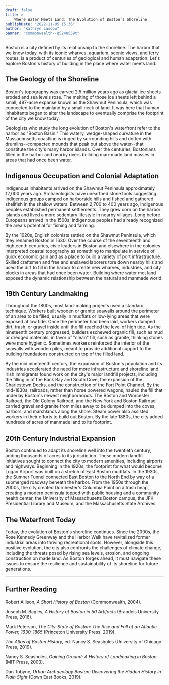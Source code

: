 ```yaml
---
draft: false
title: >
    Where Water Meets Land: The Evolution of Boston’s Shoreline
publishDate: "2022-11-05 15:36"
author: "Kathryn Lasdow"
banner: "commonwealth--q524n559t"
---
```




Boston is a city defined by its relationship to the shoreline. The
harbor that we know today, with its iconic wharves, aquarium, scenic
views, and ferry routes, is a product of centuries of geological and
human adaptation. Let's explore Boston's history of building in the
place where water meets land. 

<ItemCard id="commonwealth--q524n559t" />

## The Geology of the Shoreline 

Boston's topography was carved 2.5 million
years ago as glacial ice sheets eroded and sea levels rose. The melting
of those ice sheets left behind a small, 487-acre expanse known as the
Shawmut Peninsula, which was connected to the mainland by a small neck
of land. It was here that human inhabitants began to alter the landscape
to eventually comprise the footprint of the city we know today. 

<ItemCard id="commonwealth--3f463g094" />

Geologists who study the long evolution of Boston's waterfront refer to
the harbor as "Boston Basin." This watery, wedge-shaped curvature in the
Massachusetts coastline is ringed by surrounding hills and dotted with
drumlins\--compacted mounds that peak out above the water\--that
constitute the city's many harbor islands. Over the centuries,
Bostonians filled in the harbor and nearby rivers building man-made land
masses in areas that had once been water. 

## Indigenous Occupation and Colonial Adaptation

Indigenous inhabitants arrived on the Shawmut Peninsula approximately
12,000 years ago. Archaeologists have unearthed stone tools suggesting
indigenous groups camped on harborside hills and fished and gathered
shellfish in the shallow waters. Between 2,700 to 400 years ago,
indigenous peoples established permanent settlements. They grew corn on
the harbor islands and lived a more sedentary lifestyle in nearby
villages. Long before Europeans arrived in the 1500s, indigenous peoples
had already recognized the area's potential for fishing and farming. 

By the 1620s, English colonists settled on the Shawmut Peninsula, which
they renamed Boston in 1630. Over the course of the seventeenth and
eighteenth centuries, civic leaders in Boston and elsewhere in the
colonies interpreted coastal topography as something to manipulate in
service of quick economic gain and as a place to build a variety of port
infrastructure. Skilled craftsmen and free and enslaved laborers tore
down nearby hills and used the dirt to fill in the harbor to create new
wharves, industries, and city blocks in areas that had once been water.
Building where water met land exposed the dynamic relationship between
the natural and manmade world.

## 19th Century Landmaking 

Throughout the 1800s, most land-making projects used a standard
technique. Workers built wooden or granite seawalls around the perimeter
of an area to be filled, usually in mudflats or low-lying areas that
were exposed at low tide. Once the perimeter had been laid, workers
dumped dirt, trash, or gravel inside until the fill reached the level of
high tide. As the nineteenth century progressed, builders eschewed
organic fill, such as mud or dredged materials, in favor of "clean"
fill, such as granite, thinking stones were more hygienic. Sometimes
workers reinforced the interior of the seawalls with wooden piles, meant
to provide additional support to the building foundations constructed on
top of the filled land. 

<ItemCard id="commonwealth--cn69mt66q" />

By the mid nineteenth century, the expansion of Boston's population and
its industries accelerated the need for more infrastructure and
shoreline land. Irish immigrants found work on the city's major landfill
projects, including the filling in of the Back Bay and South Cove, the
expansion of the Charlestown Docks, and the construction of the Fort
Point Channel. By the mid-1830s, railroads, rather than horse powered
wagons, hauled the fill that underlay Boston's newest neighborhoods. The
Boston and Worcester Railroad, the Old Colony Railroad, and the New York
and Boston Railroad carried gravel and granite from miles away to be
dumped into the coves, harbors, and marshlands along the shore. Steam
power also assisted workers in their efforts to build out Boston. By the
late 1880s, the city added hundreds of acres of manmade land to its
footprint. 

## 20th Century Industrial Expansion 

<ItemCard id="commonwealth--8p58pc98c" />

Boston continued to adapt its shoreline well into the twentieth century,
adding thousands of acres to its jurisdiction. These modern landfill
initiatives sought to connect the city to modern amenities, including
airports and highways. Beginning in the 1920s, the footprint for what
would become Logan Airport was built on a stretch of East Boston
mudflats. In the 1930s, the Sumner Tunnel connected East Boston to the
North End by way of a submerged roadway beneath the harbor. From the
1950s through the 2000s, the city created Dorchester's Columbia Point on
a trash heap, creating a modern peninsula topped with public housing and
a community health center, the University of Massachusetts Boston
campus, the JFK Presidential Library and Museum, and the Massachusetts
State Archives.

## The Waterfront Today 

Today, the evolution of Boston's shoreline continues. Since the 2000s,
the Rose Kennedy Greenway and the Harbor Walk have revitalized former
industrial areas into thriving recreational spots. However, alongside
this positive evolution, the city also confronts the challenges of
climate change, including the threats posed by rising sea levels,
erosion, and ongoing construction on made land. As Boston forges ahead,
it must navigate these issues to ensure the resilience and
sustainability of its shoreline for future generations. 

---

## Further Reading 

Robert Allison, *A Short History of Boston* (Commonwealth, 2004). 

Joseph M. Bagley, *A History of Boston in 50 Artifacts* (Brandeis
University Press, 2016).

Mark Peterson, *The City-State of Boston: The Rise and Fall of an
Atlantic Power, 1630-1865* (Princeton University Press, 2019). 

*The Atlas of Boston History,* ed. Nancy S. Seasholes (University of
Chicago Press, 2019). 

Nancy S. Seasholes, *Gaining Ground: A History of Landmaking in Boston*
(MIT Press, 2003). 

Dan Tobyne, *Urban Archaeology Boston: Discovering the Hidden History in
Plain Sight* (Down East Books, 2019).

